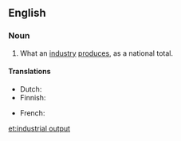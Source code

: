 ==English==

===Noun===
{{en-noun|head=[[industrial]] [[output]]}}

# {{context|accounting}} What an [[industry]] [[produce]]s, as a national total.

====Translations====
{{trans-top|what an industry produces}}
* Dutch: {{t|nl|industriële produktie|f}}
* Finnish: {{t|fi|teollisuustuotanto}}
{{trans-mid}}
* French: {{t|fr|production industrielle|f}}
{{trans-bottom}}

[[et:industrial output]]